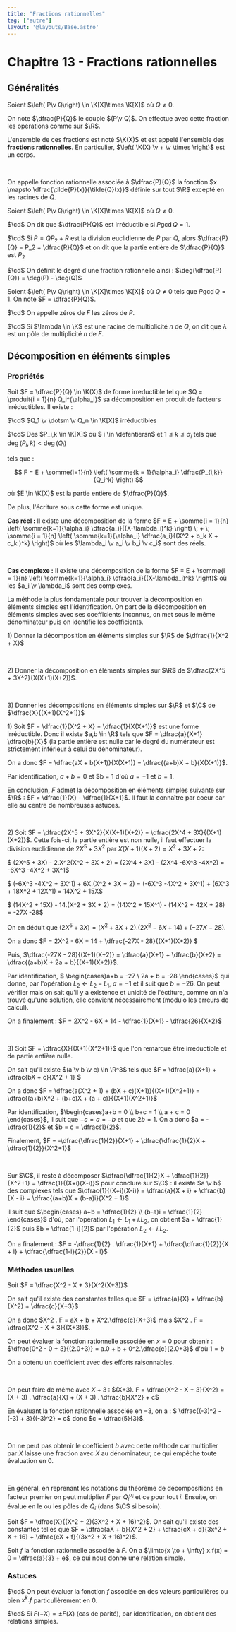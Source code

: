 ```yaml
---
title: "Fractions rationnelles"
tag: ["autre"]
layout: '@layouts/Base.astro'
---
```




# Chapitre 13 - Fractions rationnelles

<Tableofcontents />

## Généralités

<Item type='defprop' titre='corps des fractions rationnelles' tag="admis">

Soient $\left( P\v Q\right) \in \K[X]\times \K[X]$ où $Q \neq 0$.

On note $\dfrac{P}{Q}$ le couple $(P\v Q)$. On effectue avec cette fraction les opérations comme sur $\R$.

L'ensemble de ces fractions est noté $\K(X)$ et est appelé l'ensemble des **fractions rationnelles**. En particulier, $\left( \K(X) \v + \v \times \right)$ est un corps.


<br/>

On appelle fonction rationnelle associée à $\dfrac{P}{Q}$ la fonction $x \mapsto \dfrac{\tilde{P}(x)}{\tilde{Q}(x)}$ définie sur tout $\R$ excepté en les racines de $Q$.
</Item>


<Item type='definition' titre='forme irreductible et vocabulaire'>

Soient $\left( P\v Q\right) \in \K[X]\times \K[X]$ où $Q \neq 0$.

$\cd$ On dit que $\dfrac{P}{Q}$ est irréductible si $P \gcd Q = 1$.

$\cd$ Si $P = QP_2 + R$ est la division euclidienne de $P$ par $Q$, alors $\dfrac{P}{Q} = P_2 + \dfrac{R}{Q}$ et on dit que la partie entière de $\dfrac{P}{Q}$ est $P_2$


$\cd$ On définit le degré d'une fraction rationnelle ainsi : $\deg(\dfrac{P}{Q}) = \deg(P) - \deg(Q)$
</Item>


<Item type='definition' titre='zéros et pôles'>


Soient $\left( P\v Q\right) \in \K[X]\times \K[X]$ où $Q \neq 0$ tels que $P \gcd Q = 1$. On note $F = \dfrac{P}{Q}$.

$\cd$ On appelle zéros de $F$ les zéros de $P$.

$\cd$ Si $\lambda \in \K$ est une racine de multiplicité $n$ de $Q$, on dit que $\lambda$ est un pôle de multiplicité $n$ de $F$.
</Item>

## Décomposition en éléments simples

### Propriétés

<Item type='theoreme' titre='décomposition en éléments simples' tag="admis">

Soit $F = \dfrac{P}{Q} \in \K(X)$ de forme irreductible tel que $Q = \produit{i = 1}{n} Q_i^{\alpha_i}$ sa décomposition en produit de facteurs irréductibles. Il existe :

$\cd$  $Q_1 \v \dotsm \v Q_n \in \K[X]$ irréductibles 

$\cd$ Des $P_i,k \in \K[X]$ où $ i \in \defentiersn$ et $1 \leqslant k \leqslant \alpha_i$ tels que $\deg(P_i,k) < \deg(Q_i)$

tels que :

$$
F = E + \somme{i=1}{n} \left( \somme{k = 1}{\alpha_i} \dfrac{P_{i,k}}{Q_i^k} \right)
$$

où $E \in \K(X)$ est la partie entière de $\dfrac{P}{Q}$.

De plus, l'écriture sous cette forme est unique.
</Item>


<Fil>

**Cas réel :** Il existe une décomposition de la forme $F = E + \somme{i = 1}{n} \left( \somme{k=1}{\alpha_i} \dfrac{a_i}{(X-\lambda_i)^k} \right) \; + \;  \somme{i = 1}{n} \left( \somme{k=1}{\alpha_i} \dfrac{a_i}{(X^2 + b_k X + c_k )^k} \right)$ où les $\lambda_i \v a_i \v b_i \v c_i$ sont des réels.


<br />

**Cas complexe :** Il existe une décomposition de la forme $F = E + \somme{i = 1}{n} \left( \somme{k=1}{\alpha_i} \dfrac{a_i}{(X-\lambda_i)^k} \right)$ où les $a_i \v \lambda_i$ sont des complexes.
</Fil>

<Remarque titre=''>

La méthode la plus fondamentale pour trouver la décomposition en éléments simples est l'identification. On part de la décomposition en éléments simples avec ses coefficients inconnus, on met sous le même dénominateur puis on identifie les coefficients.

</Remarque>


<Exercice titre=''>

1\) Donner la décomposition en éléments simples sur $\R$ de $\dfrac{1}{X^2 + X}$ 

<br/>

2\) Donner la décomposition en éléments simples sur $\R$ de $\dfrac{2X^5 + 3X^2}{X(X+1)(X+2)}$. 

<br/>

3\) Donner les décompositions en éléments simples sur $\R$ et $\C$ de $\dfrac{X}{(X+1)(X^2+1)}$
</Exercice>

<Hideable type='solution' titre=''>

1\) Soit $F = \dfrac{1}{X^2 + X} = \dfrac{1}{X(X+1)}$ est une forme irréductible. Donc il existe $a,b \in \R$ tels que $F = \dfrac{a}{X+1} \dfrac{b}{X}$ (la partie entière est nulle car le degré du numérateur est strictement inférieur à celui du dénominateur).

On a donc $F = \dfrac{aX + b(X+1)}{X(X+1)} = \dfrac{(a+b)X + b}{X(X+1)}$. 

Par identification, $a+b = 0$ et $b = 1 d'où $a = -1$ et $b = 1$.

En conclusion, $F$ admet la décomposition en éléments simples suivante sur $\R$ : $F = \dfrac{1}{X} - \dfrac{1}{X+1}$. Il faut la connaître par coeur car elle au centre de nombreuses astuces.

<br/>

2\) Soit $F = \dfrac{2X^5 + 3X^2}{X(X+1)(X+2)} = \dfrac{2X^4 + 3X}{(X+1)(X+2)}$. Cette fois-ci, la partie entière est non nulle, il faut effectuer la division euclidienne de $2X^5 + 3X^2$ par $X(X+1)(X+2) = X^2 + 3X + 2$:

$ (2X^5 + 3X) - 2.X^2(X^2 + 3X + 2) = (2X^4 + 3X) - (2X^4 -6X^3 -4X^2) = -6X^3 -4X^2 + 3X^1$

$ (-6X^3 -4X^2 + 3X^1) + 6X.(X^2 + 3X + 2) = (-6X^3 -4X^2 + 3X^1) + (6X^3 + 18X^2 + 12X^1) = 14X^2 + 15X$

$ (14X^2 + 15X) - 14.(X^2 + 3X + 2) = (14X^2 + 15X^1) - (14X^2 + 42X + 28) = -27X -28$

On en déduit que $(2X^5 + 3X) = (X^2 + 3X + 2) . (2X^2 - 6X + 14) + (-27X -28)$.

On a donc $F = 2X^2 - 6X + 14 + \dfrac{-27X - 28}{(X+1)(X+2)} $

Puis, $\dfrac{-27X - 28}{(X+1)(X+2)} = \dfrac{a}{X+1} + \dfrac{b}{X+2} = \dfrac{(a+b)X + 2a + b}{(X+1)(X+2)}$.

Par identification, $ \begin{cases}a+b = -27 \\ 2a + b = -28 \end{cases}$ qui donne, par l'opération $L_2 \leftarrow L_2 - L_1$, $a = -1$ et il suit que $b = -26$. On peut vérifier mais on sait qu'il y a existence et unicité de l'éctiture, comme on n'a trouvé qu'une solution, elle convient nécessairement (modulo les erreurs de calcul).

On a finalement : $F = 2X^2 - 6X + 14 - \dfrac{1}{X+1} - \dfrac{26}{X+2}$

<br/>

3\) Soit $F = \dfrac{X}{(X+1)(X^2+1)}$ que l'on remarque être irreductible et de partie entière nulle. 

On sait qu'il existe $(a \v b \v c) \in \R^3$ tels que $F = \dfrac{a}{X+1} + \dfrac{bX + c}{X^2 + 1} $

On a donc $F = \dfrac{a(X^2 + 1) + (bX + c)(X+1)}{(X+1)(X^2+1)} = \dfrac{(a+b)X^2 + (b+c)X + (a + c)}{(X+1)(X^2+1)}$

Par identification, $\begin{cases}a+b = 0 \\ b+c = 1 \\ a + c = 0 \end{cases}$, il suit que $-c = a = -b$ et que $2b = 1$. On a donc $a = -\dfrac{1}{2}$ et $b = c = \dfrac{1}{2}$.

Finalement, $F = -\dfrac{\dfrac{1}{2}}{X+1} + \dfrac{\dfrac{1}{2}X + \dfrac{1}{2}}{X^2+1}$

<br/>

Sur $\C$, il reste à décomposer $\dfrac{\dfrac{1}{2}X + \dfrac{1}{2}}{X^2+1} = \dfrac{1}{(X+i)(X-i)}$ pour conclure sur $\C$ : il existe $a \v b$ des complexes tels que $\dfrac{1}{(X+i)(X-i)} = \dfrac{a}{X + i} + \dfrac{b}{X - i} = \dfrac{(a+b)X + (b-a)i}{X^2 + 1}$

il suit que $\begin{cases} a+b = \dfrac{1}{2} \\ (b-a)i = \dfrac{1}{2} \end{cases}$ d'où, par l'opération $L_1 \leftarrow L_1 + i.L_2$, on obtient $a = \dfrac{1}{2}$ puis $b =  \dfrac{1-i}{2}$ par l'opération $L_2 \leftarrow i.L_2$.

On a finalement : $F = -\dfrac{1}{2} . \dfrac{1}{X+1} + \dfrac{\dfrac{1}{2}}{X + i} + \dfrac{\dfrac{1-i}{2}}{X - i}$

</Hideable>


### Méthodes usuelles

<Item type='methode' titre='exploiter les pôles'>


Soit $F = \dfrac{X^2 - X + 3}{X^2(X+3)}$

On sait qu'il existe des constantes telles que $F = \dfrac{a}{X} + \dfrac{b}{X^2} + \dfrac{c}{X+3}$

On a donc $X^2 . F = aX + b + X^2.\dfrac{c}{X+3}$ mais $X^2 . F = \dfrac{X^2 - X + 3}{(X+3)}$.

On peut évaluer la fonction rationnelle associée en $x = 0$ pour obtenir : $\dfrac{0^2 - 0 + 3}{(2.0+3)} = a.0 + b + 0^2.\dfrac{c}{2.0+3}$ d'où $1 = b$

On a obtenu un coefficient avec des efforts raisonnables.

<br/> 

On peut faire de même avec $X + 3$ : $(X+3). F = \dfrac{X^2 - X + 3}{X^2} = (X + 3) . \dfrac{a}{X} + (X + 3) . \dfrac{b}{X^2} + c$

En évaluant la fonction rationnelle associée en $-3$, on a : $ \dfrac{(-3)^2 - (-3) + 3}{(-3)^2} = c$ donc $c = \dfrac{5}{3}$. 

<br/>

On ne peut pas obtenir le coefficient $b$ avec cette méthode car multiplier par $X$ laisse une fraction avec $X$ au dénominateur, ce qui empêche toute évaluation en $0$.

<br/>

En général, en reprenant les notations du théorème de décompositions en facteur premier on peut multiplier $F$ par $Q_i^{\alpha_i}$ et ce pour tout $i$. Ensuite, on évalue en le ou les pôles de $Q_i$ (dans $\C$ si besoin).  
</Item>


<Item type='methode' titre='utiliser les limites'>

Soit $F = \dfrac{X}{(X^2 + 2)(3X^2 + X + 16)^2}$. On sait qu'il existe des constantes telles que $F = \dfrac{aX + b}{X^2 + 2} + \dfrac{cX + d}{3x^2 + X + 16} +  \dfrac{eX + f}{(3x^2 + X + 16)^2}$.

Soit $f$ la fonction rationnelle associée à $F$. On a $\limto{x \to + \infty} x.f(x) = 0 = \dfrac{a}{3} + e$, ce qui nous donne une relation simple.

</Item>

### Astuces

$\cd$ On peut évaluer la fonction $f$ associée en des valeurs particulières ou bien $x^k . f$ particulièrement en $0$.

$\cd$ Si $F(-X) = \pm F(X)$ (cas de parité), par identification, on obtient des relations simples.